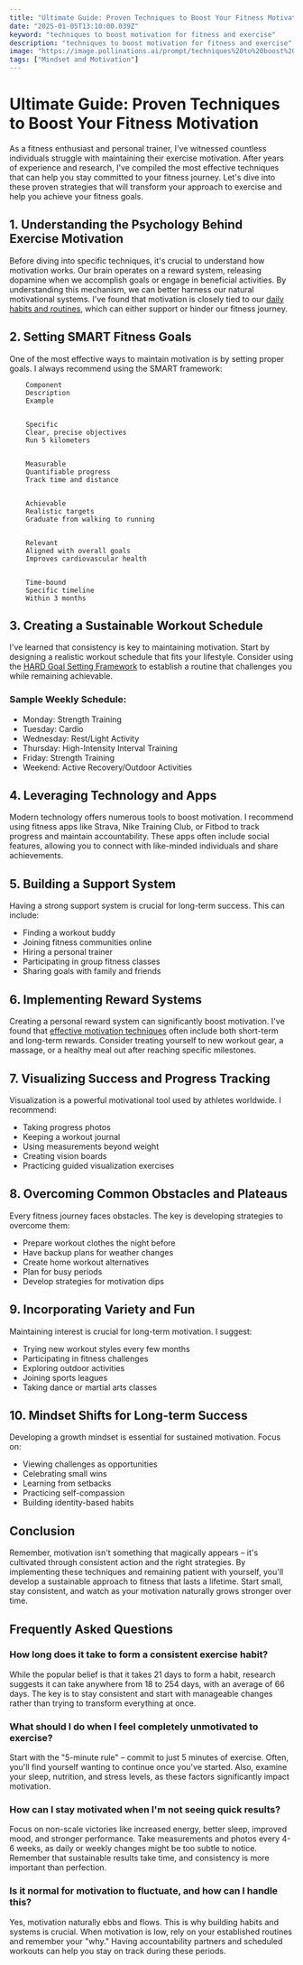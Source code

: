 ```yaml
---
title: "Ultimate Guide: Proven Techniques to Boost Your Fitness Motivation"
date: "2025-01-05T13:10:00.039Z"
keyword: "techniques to boost motivation for fitness and exercise"
description: "techniques to boost motivation for fitness and exercise"
image: "https://image.pollinations.ai/prompt/techniques%20to%20boost%20motivation%20for%20fitness%20and%20exercise%2C%20realistic%20photo%2C%20high%20quality%2C%204k?width=1024&height=1024&nologo=true"
tags: ["Mindset and Motivation"]
---
```



# Ultimate Guide: Proven Techniques to Boost Your Fitness Motivation


As a fitness enthusiast and personal trainer, I've witnessed countless individuals struggle with maintaining their exercise motivation. After years of experience and research, I've compiled the most effective techniques that can help you stay committed to your fitness journey. Let's dive into these proven strategies that will transform your approach to exercise and help you achieve your fitness goals.



## 1. Understanding the Psychology Behind Exercise Motivation

Before diving into specific techniques, it's crucial to understand how motivation works. Our brain operates on a reward system, releasing dopamine when we accomplish goals or engage in beneficial activities. By understanding this mechanism, we can better harness our natural motivational systems. I've found that motivation is closely tied to our [daily habits and routines](https://productivityprospect.com/blog/daily-habits-to-boost-motivation-and-productivity/), which can either support or hinder our fitness journey.



## 2. Setting SMART Fitness Goals

One of the most effective ways to maintain motivation is by setting proper goals. I always recommend using the SMART framework:




    
        Component
        Description
        Example
    
    
        Specific
        Clear, precise objectives
        Run 5 kilometers
    
    
        Measurable
        Quantifiable progress
        Track time and distance
    
    
        Achievable
        Realistic targets
        Graduate from walking to running
    
    
        Relevant
        Aligned with overall goals
        Improves cardiovascular health
    
    
        Time-bound
        Specific timeline
        Within 3 months
    




## 3. Creating a Sustainable Workout Schedule

I've learned that consistency is key to maintaining motivation. Start by designing a realistic workout schedule that fits your lifestyle. Consider using the [HARD Goal Setting Framework](https://productivityprospect.com/blog/understanding-the-hard-goal-setting-framework-for-motivation/) to establish a routine that challenges you while remaining achievable.



### Sample Weekly Schedule:

- Monday: Strength Training
- Tuesday: Cardio
- Wednesday: Rest/Light Activity
- Thursday: High-Intensity Interval Training
- Friday: Strength Training
- Weekend: Active Recovery/Outdoor Activities

## 4. Leveraging Technology and Apps

Modern technology offers numerous tools to boost motivation. I recommend using fitness apps like Strava, Nike Training Club, or Fitbod to track progress and maintain accountability. These apps often include social features, allowing you to connect with like-minded individuals and share achievements.



## 5. Building a Support System

Having a strong support system is crucial for long-term success. This can include:


- Finding a workout buddy
- Joining fitness communities online
- Hiring a personal trainer
- Participating in group fitness classes
- Sharing goals with family and friends

## 6. Implementing Reward Systems

Creating a personal reward system can significantly boost motivation. I've found that [effective motivation techniques](https://productivityprospect.com/blog/effective-motivation-techniques-for-personal-growth/) often include both short-term and long-term rewards. Consider treating yourself to new workout gear, a massage, or a healthy meal out after reaching specific milestones.



## 7. Visualizing Success and Progress Tracking

Visualization is a powerful motivational tool used by athletes worldwide. I recommend:


- Taking progress photos
- Keeping a workout journal
- Using measurements beyond weight
- Creating vision boards
- Practicing guided visualization exercises

## 8. Overcoming Common Obstacles and Plateaus

Every fitness journey faces obstacles. The key is developing strategies to overcome them:


- Prepare workout clothes the night before
- Have backup plans for weather changes
- Create home workout alternatives
- Plan for busy periods
- Develop strategies for motivation dips

## 9. Incorporating Variety and Fun

Maintaining interest is crucial for long-term motivation. I suggest:


- Trying new workout styles every few months
- Participating in fitness challenges
- Exploring outdoor activities
- Joining sports leagues
- Taking dance or martial arts classes

## 10. Mindset Shifts for Long-term Success

Developing a growth mindset is essential for sustained motivation. Focus on:


- Viewing challenges as opportunities
- Celebrating small wins
- Learning from setbacks
- Practicing self-compassion
- Building identity-based habits

## Conclusion

Remember, motivation isn't something that magically appears – it's cultivated through consistent action and the right strategies. By implementing these techniques and remaining patient with yourself, you'll develop a sustainable approach to fitness that lasts a lifetime. Start small, stay consistent, and watch as your motivation naturally grows stronger over time.



## Frequently Asked Questions


### How long does it take to form a consistent exercise habit?

While the popular belief is that it takes 21 days to form a habit, research suggests it can take anywhere from 18 to 254 days, with an average of 66 days. The key is to stay consistent and start with manageable changes rather than trying to transform everything at once.



### What should I do when I feel completely unmotivated to exercise?

Start with the "5-minute rule" – commit to just 5 minutes of exercise. Often, you'll find yourself wanting to continue once you've started. Also, examine your sleep, nutrition, and stress levels, as these factors significantly impact motivation.



### How can I stay motivated when I'm not seeing quick results?

Focus on non-scale victories like increased energy, better sleep, improved mood, and stronger performance. Take measurements and photos every 4-6 weeks, as daily or weekly changes might be too subtle to notice. Remember that sustainable results take time, and consistency is more important than perfection.



### Is it normal for motivation to fluctuate, and how can I handle this?

Yes, motivation naturally ebbs and flows. This is why building habits and systems is crucial. When motivation is low, rely on your established routines and remember your "why." Having accountability partners and scheduled workouts can help you stay on track during these periods.



